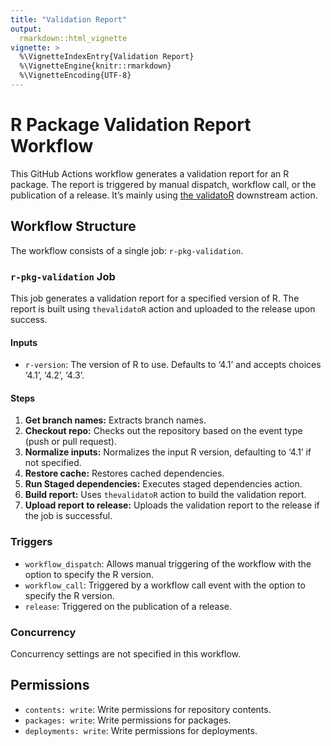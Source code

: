```yaml
---
title: "Validation Report"
output: 
  rmarkdown::html_vignette
vignette: >
  %\VignetteIndexEntry{Validation Report}
  %\VignetteEngine{knitr::rmarkdown}
  %\VignetteEncoding{UTF-8}
---
```


# R Package Validation Report Workflow

This GitHub Actions workflow generates a validation report for an R package. The report is triggered by manual dispatch, workflow call, or the publication of a release.
It's mainly using [the validatoR](https://github.com/insightsengineering/thevalidatoR) downstream action.

## Workflow Structure

The workflow consists of a single job: `r-pkg-validation`.

### `r-pkg-validation` Job

This job generates a validation report for a specified version of R. The report is built using `thevalidatoR` action and uploaded to the release upon success.

#### Inputs

- `r-version`: The version of R to use. Defaults to '4.1' and accepts choices '4.1', '4.2', '4.3'.

#### Steps

1. **Get branch names:** Extracts branch names.
2. **Checkout repo:** Checks out the repository based on the event type (push or pull request).
3. **Normalize inputs:** Normalizes the input R version, defaulting to '4.1' if not specified.
4. **Restore cache:** Restores cached dependencies.
5. **Run Staged dependencies:** Executes staged dependencies action.
6. **Build report:** Uses `thevalidatoR` action to build the validation report.
7. **Upload report to release:** Uploads the validation report to the release if the job is successful.

### Triggers

- `workflow_dispatch`: Allows manual triggering of the workflow with the option to specify the R version.
- `workflow_call`: Triggered by a workflow call event with the option to specify the R version.
- `release`: Triggered on the publication of a release.

### Concurrency

Concurrency settings are not specified in this workflow.

## Permissions

- `contents: write`: Write permissions for repository contents.
- `packages: write`: Write permissions for packages.
- `deployments: write`: Write permissions for deployments.
